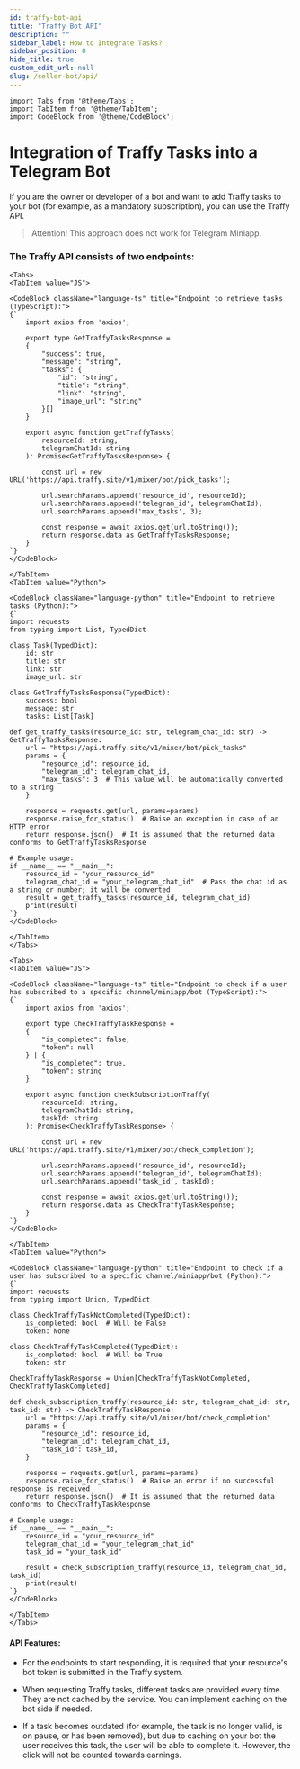 ```yaml
---
id: traffy-bot-api
title: "Traffy Bot API"
description: ""
sidebar_label: How to Integrate Tasks?
sidebar_position: 0
hide_title: true
custom_edit_url: null
slug: /seller-bot/api/
---
```


```mdx-code-block
import Tabs from '@theme/Tabs';
import TabItem from '@theme/TabItem';
import CodeBlock from '@theme/CodeBlock';
```

# Integration of Traffy Tasks into a Telegram Bot

If you are the owner or developer of a bot and want to add Traffy tasks to your bot (for example, as a mandatory subscription), you can use the Traffy API.

> Attention! This approach does not work for Telegram Miniapp.

### The Traffy API consists of two endpoints:

```mdx-code-block
<Tabs>
<TabItem value="JS">
```

```mdx-code-block
<CodeBlock className="language-ts" title="Endpoint to retrieve tasks (TypeScript):">
{`
    import axios from 'axios';

    export type GetTraffyTasksResponse =
    {
        "success": true,
        "message": "string",
        "tasks": {
            "id": "string",
            "title": "string",
            "link": "string",
            "image_url": "string"
        }[]
    }

    export async function getTraffyTasks(
        resourceId: string,
        telegramChatId: string
    ): Promise<GetTraffyTasksResponse> {

        const url = new URL('https://api.traffy.site/v1/mixer/bot/pick_tasks');

        url.searchParams.append('resource_id', resourceId);
        url.searchParams.append('telegram_id', telegramChatId);
        url.searchParams.append('max_tasks', 3);

        const response = await axios.get(url.toString());
        return response.data as GetTraffyTasksResponse;
    }
`}
</CodeBlock>
```

```mdx-code-block
</TabItem>
<TabItem value="Python">
```

```mdx-code-block
<CodeBlock className="language-python" title="Endpoint to retrieve tasks (Python):">
{`
import requests
from typing import List, TypedDict

class Task(TypedDict):
    id: str
    title: str
    link: str
    image_url: str

class GetTraffyTasksResponse(TypedDict):
    success: bool
    message: str
    tasks: List[Task]

def get_traffy_tasks(resource_id: str, telegram_chat_id: str) -> GetTraffyTasksResponse:
    url = "https://api.traffy.site/v1/mixer/bot/pick_tasks"
    params = {
        "resource_id": resource_id,
        "telegram_id": telegram_chat_id,
        "max_tasks": 3  # This value will be automatically converted to a string
    }

    response = requests.get(url, params=params)
    response.raise_for_status()  # Raise an exception in case of an HTTP error
    return response.json()  # It is assumed that the returned data conforms to GetTraffyTasksResponse

# Example usage:
if __name__ == "__main__":
    resource_id = "your_resource_id"
    telegram_chat_id = "your_telegram_chat_id"  # Pass the chat id as a string or number; it will be converted
    result = get_traffy_tasks(resource_id, telegram_chat_id)
    print(result)
`}
</CodeBlock>
```

```mdx-code-block
</TabItem>
</Tabs>
```

```mdx-code-block
<Tabs>
<TabItem value="JS">
```

```mdx-code-block
<CodeBlock className="language-ts" title="Endpoint to check if a user has subscribed to a specific channel/miniapp/bot (TypeScript):">
{`
    import axios from 'axios';

    export type CheckTraffyTaskResponse =
    {
        "is_completed": false,
        "token": null
    } | {
        "is_completed": true,
        "token": string
    }

    export async function checkSubscriptionTraffy(
        resourceId: string,
        telegramChatId: string,
        taskId: string
    ): Promise<CheckTraffyTaskResponse> {

        const url = new URL('https://api.traffy.site/v1/mixer/bot/check_completion');

        url.searchParams.append('resource_id', resourceId);
        url.searchParams.append('telegram_id', telegramChatId);
        url.searchParams.append('task_id', taskId);

        const response = await axios.get(url.toString());
        return response.data as CheckTraffyTaskResponse;
    }
`}
</CodeBlock>
```

```mdx-code-block
</TabItem>
<TabItem value="Python">
```

```mdx-code-block
<CodeBlock className="language-python" title="Endpoint to check if a user has subscribed to a specific channel/miniapp/bot (Python):">
{`
import requests
from typing import Union, TypedDict

class CheckTraffyTaskNotCompleted(TypedDict):
    is_completed: bool  # Will be False
    token: None

class CheckTraffyTaskCompleted(TypedDict):
    is_completed: bool  # Will be True
    token: str

CheckTraffyTaskResponse = Union[CheckTraffyTaskNotCompleted, CheckTraffyTaskCompleted]

def check_subscription_traffy(resource_id: str, telegram_chat_id: str, task_id: str) -> CheckTraffyTaskResponse:
    url = "https://api.traffy.site/v1/mixer/bot/check_completion"
    params = {
        "resource_id": resource_id,
        "telegram_id": telegram_chat_id,
        "task_id": task_id,
    }

    response = requests.get(url, params=params)
    response.raise_for_status()  # Raise an error if no successful response is received
    return response.json()  # It is assumed that the returned data conforms to CheckTraffyTaskResponse

# Example usage:
if __name__ == "__main__":
    resource_id = "your_resource_id"
    telegram_chat_id = "your_telegram_chat_id"
    task_id = "your_task_id"

    result = check_subscription_traffy(resource_id, telegram_chat_id, task_id)
    print(result)
`}
</CodeBlock>
```

```mdx-code-block
</TabItem>
</Tabs>
```

#### API Features:

- For the endpoints to start responding, it is required that your resource's bot token is submitted in the Traffy system.

- When requesting Traffy tasks, different tasks are provided every time. They are not cached by the service. You can implement caching on the bot side if needed.

- If a task becomes outdated (for example, the task is no longer valid, is on pause, or has been removed), but due to caching on your bot the user receives this task, the user will be able to complete it. However, the click will not be counted towards earnings.